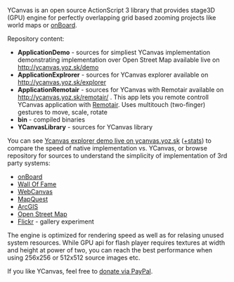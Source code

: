 YCanvas is an open source ActionScript 3 library that provides stage3D (GPU) engine for perfectly overlapping grid based zooming projects like world maps or [http://onboard.yoz.sk onBoard].

Repository content:

* '''ApplicationDemo''' - sources for simpliest YCanvas implementation demonstrating implementation over Open Street Map available live on http://ycanvas.yoz.sk/demo
* '''ApplicationExplrorer''' - sources for YCanvas explorer available on http://ycanvas.yoz.sk/explorer
* '''ApplicationRemotair''' - sources for YCanvas with Remotair available on http://ycanvas.yoz.sk/remotair/ . This app lets you remote controll YCanvas application with [http://remotair.yoz.sk Remotair]. Uses multitouch (two-finger) gestures to move, scale, rotate
* '''bin''' - compiled binaries
* '''YCanvasLibrary''' - sources for YCanvas library

You can see [http://ycanvas.yoz.sk/explorer Ycanvas explorer demo live on ycanvas.yoz.sk] ([http://ycanvas.yoz.sk/explorer/?debug=true +stats]) to compare the speed of native implementation vs. YCanvas, or browse repository for sources to understand the simplicity of implementation of 3rd party systems:

* [http://onboard.yoz.sk onBoard]
* [http://wall-of-fame.com Wall Of Fame]
* [http://webcanvas.com WebCanvas]
* [http://www.mapquest.com MapQuest]
* [http://www.esri.com/software/arcgis/index.html ArcGIS]
* [http://www.openstreetmap.org Open Street Map]
* [http://www.flickr.com Flickr] - gallery experiment

The engine is optimized for rendering speed as well as for relasing unused system resources. While GPU api for flash player requires textures at width and height at power of two, you can reach the best performance when using 256x256 or 512x512 source images etc.

If you like YCanvas, feel free to [http://ycanvas.yoz.sk/donate.html donate via PayPal].